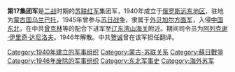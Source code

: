 {{Unreferenced|time=2020-07-22T13:30:03+00:00}}
'''第17集团军'''是[[二战|二战]]时期的[[苏联红军|苏联红军]]集团军，1940年成立于[[俄罗斯远东地区|俄罗斯远东地区]]，驻地为[[蒙古国|蒙古国]][[乌兰巴托|乌兰巴托]]，1945年曾参与[[苏日战争|苏日战争]]，隶属于[[外贝加尔方面军|外贝加尔方面军]]，入侵[[中国东北|中国东北]]，在中共[[曾克林|曾克林]]等的配合下进军至[[辽东湾|辽东湾]][[山海关|山海关]]附近。期间司令员为[[阿列克谢·伊里奇·达尼洛夫|阿列克谢·伊里奇·达尼洛夫]]。1946年解散。中共[[贺诚_(中将)|贺诚]]曾在该军担任翻译。

{{苏联陆军集团军}}
{{蘇聯軍團單位}}
[[Category:1940年建立的军事组织|Category:1940年建立的军事组织]]
[[Category:蒙古-苏联关系|Category:蒙古-苏联关系]]
[[Category:蘇日戰爭|Category:蘇日戰爭]]
[[Category:1946年废除的军事组织|Category:1946年废除的军事组织]]
[[Category:东北军事史|Category:东北军事史]]
[[Category:海外苏军|Category:海外苏军]]
